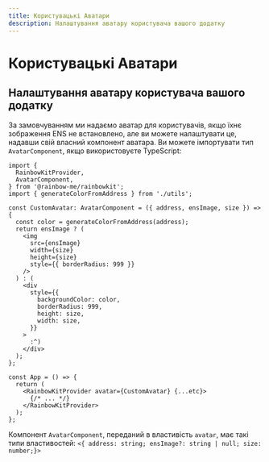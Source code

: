 ```yaml
---
title: Користувацькі Аватари
description: Налаштування аватару користувача вашого додатку
---
```


# Користувацькі Аватари

## Налаштування аватару користувача вашого додатку

За замовчуванням ми надаємо аватар для користувачів, якщо їхнє зображення ENS не встановлено, але ви можете налаштувати це, надавши свій власний компонент аватара. Ви можете імпортувати тип `AvatarComponent`, якщо використовуєте TypeScript:

```tsx
import {
  RainbowKitProvider,
  AvatarComponent,
} from '@rainbow-me/rainbowkit';
import { generateColorFromAddress } from './utils';

const CustomAvatar: AvatarComponent = ({ address, ensImage, size }) => {
  const color = generateColorFromAddress(address);
  return ensImage ? (
    <img
      src={ensImage}
      width={size}
      height={size}
      style={{ borderRadius: 999 }}
    />
  ) : (
    <div
      style={{
        backgroundColor: color,
        borderRadius: 999,
        height: size,
        width: size,
      }}
    >
      :^)
    </div>
  );
};

const App = () => {
  return (
    <RainbowKitProvider avatar={CustomAvatar} {...etc}>
      {/* ... */}
    </RainbowKitProvider>
  );
};
```

Компонент `AvatarComponent`, переданий в властивість `avatar`, має такі типи властивостей: `<{ address: string; ensImage?: string | null; size: number;}>`
